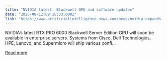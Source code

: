 ```yaml
---
title: "NVIDIA latest: Blackwell GPU and software updates"
date: "2025-08-12T09:16:33.000Z"
link: "https://www.artificialintelligence-news.com/news/nvidia-expands-blackwell-powered-servers-with-new-ai-and-robotics-capabilities/"
---
```


NVIDIA&#8217;s latest RTX PRO 6000 Blackwell Server Edition GPU will soon be available in enterprise servers. Systems from Cisco, Dell Technologies, HPE, Lenovo, and Supermicro will ship various confi...

[Read more](https://www.artificialintelligence-news.com/news/nvidia-expands-blackwell-powered-servers-with-new-ai-and-robotics-capabilities/)
